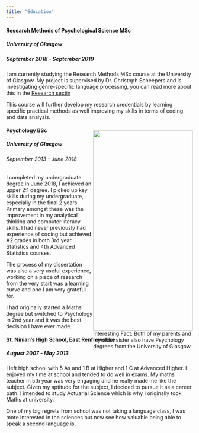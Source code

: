 ```yaml
---
title: "Education"
---
```


#### Research Methods of Psychological Science MSc
##### University of Glasgow
##### September 2018 - September 2019
I am currently studying the Research Methods MSc course at the University of Glasgow. My project is supervised by Dr. Christoph Scheepers and is investigating genre-specific language processing, you can read more about this in the [Research sectin](research.html)

This course will further develop my research credentials by learning specific practical methods as well improving my skills in terms of coding and data analysis.

<div style="float: right; height: 540px; width: 269px;">
  <img src="grad_family.jpg" style="width: 100%;">
  Interesting Fact: Both of my parents and my older sister also have Psychology degrees from the University of Glasgow.
</div>

#### Psychology BSc
##### University of Glasgow
###### September 2013 - June 2018
I completed my undergraduate degree in June 2018, I achieved an upper 2:1 degree. I picked up key skills during my undergraduate, especially in the final 2 years. Primary amongst these was the improvement in my analytical thinking and computer literacy skills. I had never previously had experience of coding but achieved A2 grades in both 3rd year Statistics and 4th Advanced Statistics courses. 

The process of my dissertation was also a very useful experience, working on a piece of research from the very start was a learning curve and one I am very grateful for.

I had originally started a Maths degree but switched to Psychology in 2nd year and it was the best decision I have ever made.


#### St. Ninian's High School, East Renfrewshire
##### August 2007 - May 2013
I left high school with 5 As and 1 B at Higher and 1 C at Advanced Higher. I enjoyed my time at school and tended to do well in exams. My maths teacher in 5th year was very engaging and he really made me like the subject. Given my aptitude for the subject, I decided to pursue it as a career path. I intended to study Actuarial Science which is why I originally took Maths at university.

One of my big regrets from school was not taking a language class, I was more interested in the sciences but now see how valuable being able to speak a second language is.

